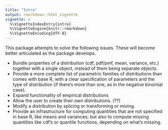 ```yaml
---
title: "Intro"
output: rmarkdown::html_vignette
vignette: >
  %\VignetteIndexEntry{intro}
  %\VignetteEngine{knitr::rmarkdown}
  %\VignetteEncoding{UTF-8}
---
```


This package attempts to solve the following issues. These will become better articulated as the package develops.

- Bundle properties of a distribution (cdf, pdf/pmf, mean, variance, etc.) together with a single object, instead of them being separate objects.
- Provide a more complete list of parametric families of distributions than comes with base R, with a clear specification of parameters and the type of distribution (if there's more than one, as in the negative binomial case). 
- Expand functionality of empirical distributions
- Allow the user to create their own distributions. (??)
- Modify a distribution by splicing or transforming or mixing.
- Provide an infrastructure for computing quantities that are not specified in base R, like means and variances; but also to compute missing quantities like cdf's or quantile functions, depending on what's missing.




